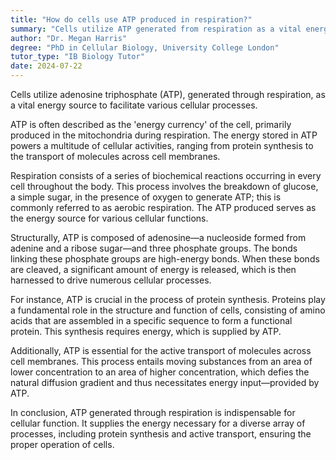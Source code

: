 ```yaml
---
title: "How do cells use ATP produced in respiration?"
summary: "Cells utilize ATP generated from respiration as a vital energy source to power numerous cellular processes."
author: "Dr. Megan Harris"
degree: "PhD in Cellular Biology, University College London"
tutor_type: "IB Biology Tutor"
date: 2024-07-22
---
```


Cells utilize adenosine triphosphate (ATP), generated through respiration, as a vital energy source to facilitate various cellular processes.

ATP is often described as the 'energy currency' of the cell, primarily produced in the mitochondria during respiration. The energy stored in ATP powers a multitude of cellular activities, ranging from protein synthesis to the transport of molecules across cell membranes.

Respiration consists of a series of biochemical reactions occurring in every cell throughout the body. This process involves the breakdown of glucose, a simple sugar, in the presence of oxygen to generate ATP; this is commonly referred to as aerobic respiration. The ATP produced serves as the energy source for various cellular functions.

Structurally, ATP is composed of adenosine—a nucleoside formed from adenine and a ribose sugar—and three phosphate groups. The bonds linking these phosphate groups are high-energy bonds. When these bonds are cleaved, a significant amount of energy is released, which is then harnessed to drive numerous cellular processes.

For instance, ATP is crucial in the process of protein synthesis. Proteins play a fundamental role in the structure and function of cells, consisting of amino acids that are assembled in a specific sequence to form a functional protein. This synthesis requires energy, which is supplied by ATP.

Additionally, ATP is essential for the active transport of molecules across cell membranes. This process entails moving substances from an area of lower concentration to an area of higher concentration, which defies the natural diffusion gradient and thus necessitates energy input—provided by ATP.

In conclusion, ATP generated through respiration is indispensable for cellular function. It supplies the energy necessary for a diverse array of processes, including protein synthesis and active transport, ensuring the proper operation of cells.
    